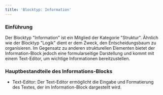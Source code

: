 ```yaml
---
title: 'Blocktyp: Information'
---
```


### Einführung

Der Blocktyp "Information" ist ein Mitglied der Kategorie "Struktur". Ähnlich wie der Blocktyp "Logik" dient er dem Zweck, den Entscheidungsbaum zu organisieren. Im Gegensatz zu anderen strukturellen Elementen bietet der Information-Block jedoch eine formularseitige Darstellung und kommt mit einem Text-Editor, um wichtige Informationen bereitzustellen.

### Hauptbestandteile des Informations-Blocks

* Text-Editor: Der Text-Editor ermöglicht die Eingabe und Formatierung des Textes, der im Information-Block dargestellt wird.
